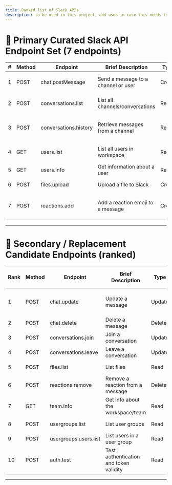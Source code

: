 ```yaml
---
title: Ranked list of Slack APIs 
description: to be used in this project, and used in case this needs to be expanded more in future scopes.
---
```


# 🎯 Primary Curated Slack API Endpoint Set (7 endpoints)

| # | Method | Endpoint              | Brief Description                   | Type   | Difficulty | Importance | Why Pick?                         |
| - | ------ | --------------------- | ----------------------------------- | ------ | ---------- | ---------- | --------------------------------- |
| 1 | POST   | chat.postMessage      | Send a message to a channel or user | Create | Medium     | High       | Core messaging functionality      |
| 2 | POST   | conversations.list    | List all channels/conversations     | Read   | Medium     | High       | Essential for listing channels    |
| 3 | POST   | conversations.history | Retrieve messages from a channel    | Read   | Medium     | High       | Common for message retrieval      |
| 4 | GET    | users.list            | List all users in workspace         | Read   | Low        | High       | Basic user info retrieval         |
| 5 | GET    | users.info            | Get information about a user        | Read   | Low        | High       | User profile details              |
| 6 | POST   | files.upload          | Upload a file to Slack              | Create | Medium     | Medium     | File sharing use case             |
| 7 | POST   | reactions.add         | Add a reaction emoji to a message   | Create | Low        | Medium     | Common social interaction feature |

---

# 🔄 Secondary / Replacement Candidate Endpoints (ranked)

| Rank | Method | Endpoint              | Brief Description                      | Type   | Difficulty | Importance | Reason to Consider Replacement   |
| ---- | ------ | --------------------- | -------------------------------------- | ------ | ---------- | ---------- | -------------------------------- |
| 1    | POST   | chat.update           | Update a message                       | Update | Medium     | Medium     | Common message editing operation |
| 2    | POST   | chat.delete           | Delete a message                       | Delete | Medium     | Medium     | Message deletion                 |
| 3    | POST   | conversations.join    | Join a conversation                    | Update | Medium     | Medium     | Channel membership               |
| 4    | POST   | conversations.leave   | Leave a conversation                   | Update | Medium     | Medium     | Channel membership               |
| 5    | POST   | files.list            | List files                             | Read   | Medium     | Medium     | File management                  |
| 6    | POST   | reactions.remove      | Remove a reaction from a message       | Delete | Low        | Medium     | Undo reaction                    |
| 7    | GET    | team.info             | Get info about the workspace/team      | Read   | Low        | Medium     | Workspace metadata               |
| 8    | POST   | usergroups.list       | List user groups                       | Read   | Medium     | Medium     | User segmentation                |
| 9    | POST   | usergroups.users.list | List users in a user group             | Read   | Medium     | Medium     | Group membership                 |
| 10   | POST   | auth.test             | Test authentication and token validity | Read   | Low        | High       | Authentication verification      |

---
